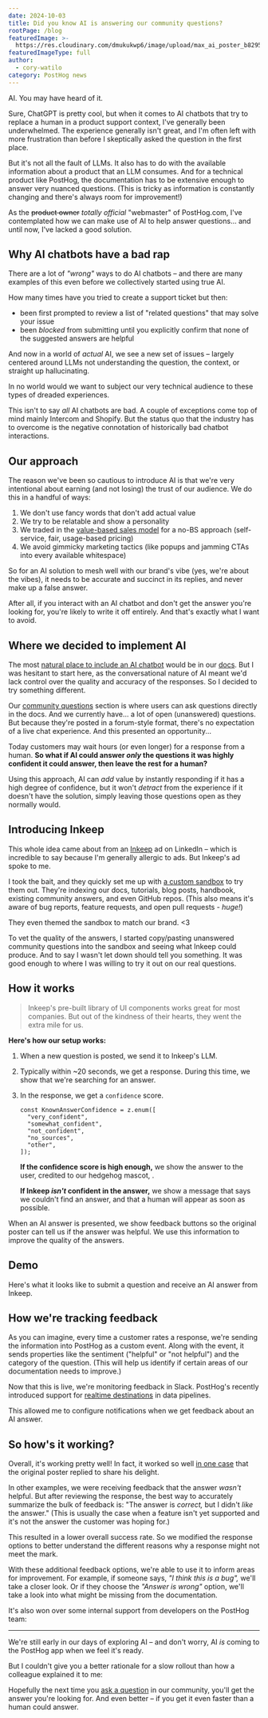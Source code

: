 ```yaml
---
date: 2024-10-03
title: Did you know AI is answering our community questions?
rootPage: /blog
featuredImage: >-
  https://res.cloudinary.com/dmukukwp6/image/upload/max_ai_poster_b829564bbf.png
featuredImageType: full
author:
  - cory-watilo
category: PostHog news
---
```


AI. You may have heard of it.

Sure, ChatGPT is pretty cool, but when it comes to AI chatbots that try to replace a human in a product support context, I've generally been underwhelmed. The experience generally isn't great, and I'm often left with more frustration than before I skeptically asked the question in the first place.

But it's not all the fault of LLMs. It also has to do with the available information about a product that an LLM consumes. And for a technical product like PostHog, the documentation has to be extensive enough to answer very nuanced questions. (This is tricky as information is constantly changing and there's always room for improvement!)

As the ~~product owner~~ _totally official_ "webmaster" of PostHog.com, I've contemplated how we can make use of AI to help answer questions... and until now, I've lacked a good solution.

## Why AI chatbots have a bad rap

There are a lot of _"wrong"_ ways to do AI chatbots – and there are many examples of this even before we collectively started using true AI.

How many times have you tried to create a support ticket but then:

- been first prompted to review a list of "related questions" that may solve your issue
- been _blocked_ from submitting until you explicitly confirm that none of the suggested answers are helpful

And now in a world of _actual_ AI, we see a new set of issues – largely centered around LLMs not understanding the question, the context, or straight up hallucinating.

In no world would we want to subject our very technical audience to these types of dreaded experiences.

This isn't to say _all_ AI chatbots are bad. A couple of exceptions come top of mind mainly Intercom and Shopify. But the status quo that the industry has to overcome is the negative connotation of historically bad chatbot interactions.

## Our approach

The reason we've been so cautious to introduce AI is that we're very intentional about earning (and not losing) the trust of our audience. We do this in a handful of ways:

1. We don't use fancy words that don't add actual value
1. We try to be relatable and show a personality
1. We traded in the [value-based sales model](/sales) for a no-BS approach (self-service, fair, usage-based pricing)
1. We avoid gimmicky marketing tactics (like popups and jamming CTAs into every available whitespace)

So for an AI solution to mesh well with our brand's vibe (yes, we're about the vibes), it needs to be accurate and succinct in its replies, and never make up a false answer.

After all, if you interact with an AI chatbot and don't get the answer you're looking for, you're likely to write it off entirely. And that's exactly what I want to avoid.

## Where we decided to implement AI

The most [natural place to include an AI chatbot](/newsletter/building-ai-features) would be in our [docs](/docs). But I was hesitant to start here, as the conversational nature of AI meant we'd lack control over the quality and accuracy of the responses. So I decided to try something different.

Our [community questions](/questions) section is where users can ask questions directly in the docs. And we currently have... a lot of open (unanswered) questions. But because they're posted in a forum-style format, there's no expectation of a live chat experience. And this presented an opportunity...

Today customers may wait hours (or even longer) for a response from a human. **So what if AI could answer _only_ the questions it was highly confident it could answer, then leave the rest for a human?**

Using this approach, AI can _add_ value by instantly responding if it has a high degree of confidence, but it won't _detract_ from the experience if it doesn't have the solution, simply leaving those questions open as they normally would.

## Introducing Inkeep

This whole idea came about from an [Inkeep](https://inkeep.com?utm_source=posthog) ad on LinkedIn – which is incredible to say because I'm generally allergic to ads. But Inkeep's ad spoke to me.

<ProductScreenshot
    imageLight = "https://res.cloudinary.com/dmukukwp6/image/upload/inkeep_ad_9b53d43fda.png" 
    classes="rounded"
    alt="Inkeep's LinkedIn ad"
/>

I took the bait, and they quickly set me up with [a custom sandbox](https://share.inkeep.com/posthog/3003538eb7fd) to try them out. They're indexing our docs, tutorials, blog posts, handbook, existing community answers, and even GitHub repos. (This also means it's aware of bug reports, feature requests, and open pull requests - _huge!_)

<ProductScreenshot
    imageLight = "https://res.cloudinary.com/dmukukwp6/image/upload/inkeep_sandbox_4ca8513bf0.png" 
    classes="rounded"
    alt="Inkeep sandbox"
/>

They even themed the sandbox to match our brand. &lt;3

<ProductScreenshot
    imageLight = "https://res.cloudinary.com/dmukukwp6/image/upload/inkeep_email_f22b3b7112.png" 
    classes="rounded"
    alt="Inkeep email"
/>

To vet the quality of the answers, I started copy/pasting unanswered community questions into the sandbox and seeing what Inkeep could produce. And to say I wasn't let down should tell you something. It was good enough to where I was willing to try it out on our real questions.

## How it works

> Inkeep's pre-built library of UI components works great for most companies. But out of the kindness of their hearts, they went the extra mile for us.

**Here's how our setup works:**

1. When a new question is posted, we send it to Inkeep's LLM.
1. Typically within ~20 seconds, we get a response. During this time, we show that we're searching for an answer.
    <ProductScreenshot
        imageLight = "https://res.cloudinary.com/dmukukwp6/image/upload/inkeep_in_progress_5599f03642.png"
        classes="rounded"
        alt="AI answer in progress"
    />
1. In the response, we get a `confidence` score.

    ```
    const KnownAnswerConfidence = z.enum([
      "very_confident",
      "somewhat_confident",
      "not_confident",
      "no_sources",
      "other",
    ]);
    ```

    <p><strong className="text-green">If the confidence score is high enough,</strong> we show the answer to the user, credited to our hedgehog mascot, <TeamMember name="Max AI" photo />.</p>
    <p><strong className="text-red">If Inkeep <em>isn't</em> confident in the answer,</strong> we show a message that says we couldn't find an answer, and that a human will appear as soon as possible.</p>

When an AI answer is presented, we show feedback buttons so the original poster can tell us if the answer was helpful. We use this information to improve the quality of the answers.

<ProductScreenshot
    imageLight = "https://res.cloudinary.com/dmukukwp6/image/upload/inkeep_review_6a6510b750.png" 
    classes="rounded"
    alt="How's the AI answer?"
/>

## Demo

Here's what it looks like to submit a question and receive an AI answer from Inkeep.

<ProductVideo
    videoLight= "https://res.cloudinary.com/dmukukwp6/video/upload/inkeep_demo_71fa820a65.mp4" 
    alt="Inkeep answers a PostHog question" 
    classes="rounded shadow-xl"
    autoPlay={false}
/>

## How we're tracking feedback

As you can imagine, every time a customer rates a response, we're sending the information into PostHog as a custom event. Along with the event, it sends properties like the sentiment ("helpful" or "not helpful") and the category of the question. (This will help us identify if certain areas of our documentation needs to improve.)

<ProductScreenshot
    imageLight = "https://res.cloudinary.com/dmukukwp6/image/upload/inkeep_event_957c7b340d.png" 
    classes="rounded bg-light dark:bg-dark"
    alt="Feedback event"
/>

Now that this is live, we're monitoring feedback in Slack. PostHog's recently introduced support for [realtime destinations](https://posthog.com/changelog/2024#realtime-destinations-now-in-open-beta) in data pipelines.

<ProductScreenshot
    imageLight = "https://res.cloudinary.com/dmukukwp6/image/upload/inkeep_slack_config_b865638953.png" 
    classes="rounded"
    alt="Realtime Slack notification config"
/>

This allowed me to configure notifications when we get feedback about an AI answer.

<ProductScreenshot
    imageLight = "https://res.cloudinary.com/dmukukwp6/image/upload/inkeep_slack_973620665a.png" 
    classes="rounded"
    alt="Slack notification"
/>

## So how's it working?

Overall, it's working pretty well! In fact, it worked so well [in one case](/questions/autocapture-event-bubbling) that the original poster replied to share his delight.

<ProductScreenshot
    imageLight = "https://res.cloudinary.com/dmukukwp6/image/upload/positive_reply_1_ce48f0fc3a.png" 
    classes="rounded"
    alt="Customer approved"
/>

In other examples, we were receiving feedback that the answer _wasn't_ helpful. But after reviewing the response, the best way to accurately summarize the bulk of feedback is: "The answer is _correct,_ but I didn't _like_ the answer." (This is usually the case when a feature isn't yet supported and it's not the answer the customer was hoping for.)

This resulted in a lower overall success rate. So we modified the response options to better understand the different reasons why a response might not meet the mark.

<ProductScreenshot
    imageLight = "https://res.cloudinary.com/dmukukwp6/image/upload/ai_responses_cc819a5877.png" 
    classes="rounded"
    alt="Response options"
/>

With these additional feedback options, we're able to use it to inform areas for improvement. For example, if someone says, _"I think this is a bug",_ we'll take a closer look. Or if they choose the _"Answer is wrong"_ option, we'll take a look into what might be missing from the documentation.

It's also won over some internal support from developers on the PostHog team:

<ProductScreenshot
    imageLight = "https://res.cloudinary.com/dmukukwp6/image/upload/positive_reply_2_90d983c0e5.png" 
    classes="rounded"
    alt="Developer approved"
/>

---

We're still early in our days of exploring AI – and don't worry, AI _is_ coming to the PostHog app when we feel it's ready.

But I couldn't give you a better rationale for a slow rollout than how a colleague explained it to me:

<ProductScreenshot
    imageLight = "https://res.cloudinary.com/dmukukwp6/image/upload/anonymous_colleague_ec9787d2ed.png" 
    classes="rounded"
    alt="Anonymous quote"
/>

Hopefully the next time you [ask a question](/questions) in our community, you'll get the answer you're looking for. And even better – if you get it even faster than a human could answer.
